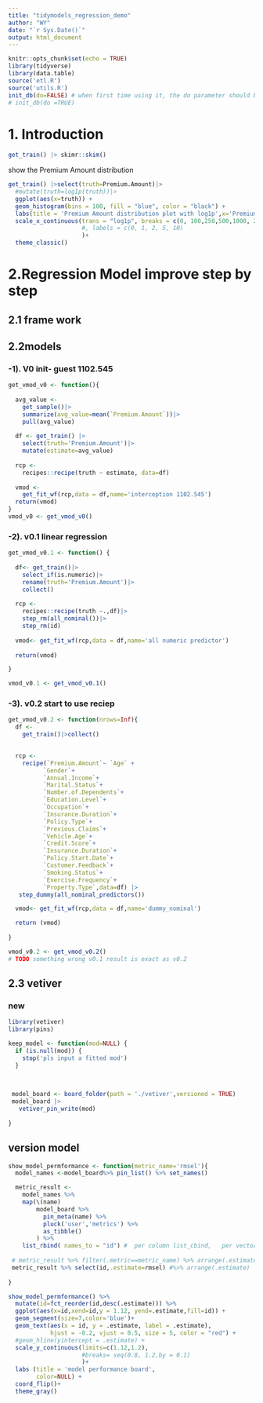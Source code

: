 ---
title: "tidymodels_regression_demo"
author: "WY"
date: "`r Sys.Date()`"
output: html_document
---

```{r setup, include=FALSE}
knitr::opts_chunk$set(echo = TRUE)
library(tidyverse)
library(data.table)
source('etl.R')
source('utils.R')
init_db(do=FALSE) # when first time using it, the do parameter should be changed to TRUE as below 
# init_db(do =TRUE)
```

# 1. Introduction
```{r,cache=TRUE}
get_train() |> skimr::skim()

```

show the Premium Amount distribution
```{r}
get_train() |>select(truth=Premium.Amount)|>
  #mutate(truth=log1p(truth))|>
  ggplot(aes(x=truth)) +
  geom_histogram(bins = 100, fill = "blue", color = "black") +
  labs(title = 'Premium Amount distribution plot with log1p',x='Premium Amount')+
  scale_x_continuous(trans = "log1p", breaks = c(0, 100,250,500,1000, 2000, 4000, 6000) 
                     #, labels = c(0, 1, 2, 5, 10) 
                     )+
  theme_classic()
```


# 2.Regression Model improve step by step
## 2.1 frame work


## 2.2models
### -1). V0 init- guest 1102.545
```{r}

get_vmod_v0 <- function(){
  
  avg_value <- 
    get_sample()|>
    summarize(avg_value=mean(`Premium.Amount`))|>
    pull(avg_value)
  
  df <- get_train() |>
    select(truth='Premium.Amount')|>
    mutate(estimate=avg_value)
  
  rcp <- 
    recipes::recipe(truth ~ estimate, data=df)
  
  vmod <- 
    get_fit_wf(rcp,data = df,name='interception 1102.545')
  return(vmod)
}
vmod_v0 <- get_vmod_v0()
```


### -2). v0.1 linear regression
```{r}
get_vmod_v0.1 <- function() {
  
  df<- get_train()|>
    select_if(is.numeric)|>
    rename(truth='Premium.Amount')|>
    collect()
  
  rcp <- 
    recipes::recipe(truth ~.,df)|>
    step_rm(all_nominal())|>
    step_rm(id)
  
  vmod<- get_fit_wf(rcp,data = df,name='all numeric predictor')
  
  return(vmod)

}

vmod_v0.1 <- get_vmod_v0.1()

```
### -3). v0.2 start to use reciep

```{r}

get_vmod_v0.2 <- function(nrows=Inf){
  df <- 
    get_train()|>collect()

 
  rcp <-
    recipe(`Premium.Amount`~ `Age` +
          `Gender`+
          `Annual.Income`+
          `Marital.Status`+
          `Number.of.Dependents`+
          `Education.Level`+
          `Occupation`+
          `Insurance.Duration`+
          `Policy.Type`+
          `Previous.Claims`+
          `Vehicle.Age`+
          `Credit.Score`+
          `Insurance.Duration`+
          `Policy.Start.Date`+
          `Customer.Feedback`+
          `Smoking.Status`+
          `Exercise.Frequency`+
          `Property.Type`,data=df) |>
   step_dummy(all_nominal_predictors())

  vmod<- get_fit_wf(rcp,data = df,name='dummy_nominal')

  return (vmod)
  
}

vmod_v0.2 <- get_vmod_v0.2()
# TODO something wrong v0.1 result is exact as v0.2
```


## 2.3 vetiver
### new 
```{r}
library(vetiver)
library(pins)

keep_model <- function(mod=NULL) {
  if (is.null(mod)) {
    stop('pls input a fitted mod')
  }
  

   
 model_board <- board_folder(path = './vetiver',versioned = TRUE)
 model_board |>
   vetiver_pin_write(mod) 
  
}
```

## version model

```{r}

show_model_permformance <- function(metric_name='rmsel'){
  model_names <-model_board%>% pin_list() %>% set_names()

  metric_result <- 
    model_names %>% 
    map(\(name)  
        model_board %>%  
          pin_meta(name) %>% 
          pluck('user','metrics') %>%
          as_tibble()
        ) %>%
    list_rbind( names_to = "id") #  per column list_cbind,   per vector list_c
  
 # metric_result %>% filter(.metric==metric_name) %>% arrange(.estimate)
 metric_result %>% select(id,.estimate=rmsel) #%>% arrange(.estimate)
    
}

show_model_permformance() %>% 
  mutate(id=fct_reorder(id,desc(.estimate))) %>%
  ggplot(aes(x=id,xend=id,y = 1.12, yend=.estimate,fill=id)) +
  geom_segment(size=7,color='blue')+
  geom_text(aes(x = id, y = .estimate, label = .estimate), 
            hjust = -0.2, vjust = 0.5, size = 5, color = "red") +
  #geom_hline(yintercept = .estimate) +
  scale_y_continuous(limits=c(1.12,1.2),
                     #breaks= seq(0.8, 1.2,by = 0.1)
                     )+
  labs (title = 'model performance board',
        color=NULL) +
  coord_flip()+
  theme_gray()
  
  
  
```
